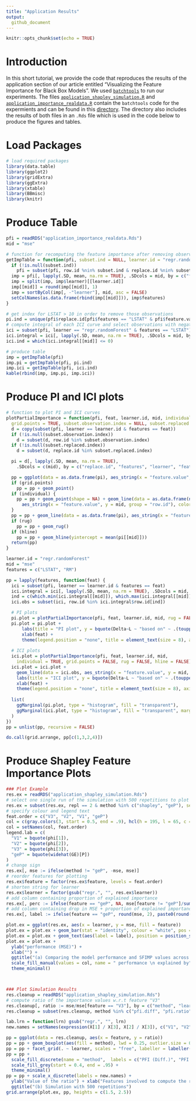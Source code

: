 ```yaml
---
title: "Application Results"
output: 
  github_document
---
```


```r
knitr::opts_chunk$set(echo = TRUE)
```

# Introduction

In this short tutorial, we provide the code that reproduces the results of the application section of our article entitled "Visualizing the Feature Importance for Black Box Models".
We used [`batchtools`](https://github.com/mllg/batchtools) to run our experiments. 
The files [`application_shapley_simulation.R`](https://github.com/giuseppec/featureImportance/blob/master/ecml-demo/application_shapley_simulation.R) and [`application_importance_realdata.R`](https://github.com/giuseppec/featureImportance/blob/master/ecml-demo/application_importance_realdata.R) contain the `batchtools` code for the expermients and can be found in this [directory](https://github.com/giuseppec/featureImportance/tree/master/ecml-demo).
The directory also includes the results of both files in an `.Rds` file which is used in the code below to produce the figures and tables.

# Load Packages
```r
# load required packages
library(data.table)
library(ggplot2)
library(gridExtra)
library(ggExtra)
library(xtable)
library(BBmisc)
library(knitr)
```

# Produce Table

```r
pfi = readRDS("application_importance_realdata.Rds")
mid = "mse"

# function for recomputing the feature importance after removing observations indexed by subset.ind
getImpTable = function(pfi, subset.ind = NULL, learner.id = "regr.randomForest", mid = "mse") {
  if (!is.null(subset.ind))
    pfi = subset(pfi, row.id %nin% subset.ind & replace.id %nin% subset.ind)
  imp = pfi[, lapply(.SD, mean, na.rm = TRUE), .SDcols = mid, by = c("features", "learner")]
  imp = split(imp, imp$learner)[[learner.id]]
  imp[[mid]] = round(imp[[mid]], 1)
  imp = sortByCol(imp[, -"learner"], mid, asc = FALSE)
  setColNames(as.data.frame(rbind(imp[[mid]])), imp$features)
}

# get index for LSTAT > 10 in order to remove those observations
pi.ind = unique(pfi$replace.id[pfi$features == "LSTAT" & pfi$feature.value > 10])
# compute integral of each ICI curve and select observations with negative ICI integral
ici = subset(pfi, learner == "regr.randomForest" & features == "LSTAT")
ici.integral = ici[, lapply(.SD, mean, na.rm = TRUE), .SDcols = mid, by = "row.id"]
ici.ind = which(ici.integral[[mid]] <= 0)

# produce table
imp = getImpTable(pfi)
imp.pi = getImpTable(pfi, pi.ind)
imp.ici = getImpTable(pfi, ici.ind)
kable(rbind(imp, imp.pi, imp.ici))
```

# Produce PI and ICI plots

```r
# function to plot PI and ICI curves
plotPartialImportance = function(pfi, feat, learner.id, mid, individual = FALSE, rug = TRUE, hline = TRUE, 
  grid.points = TRUE, subset.observation.index = NULL, subset.replaced.index = NULL) {
  d = copy(subset(pfi, learner == learner.id & features == feat))
  if (!is.null(subset.observation.index))
    d = subset(d, row.id %in% subset.observation.index)
  if (!is.null(subset.replaced.index))
    d = subset(d, replace.id %in% subset.replaced.index)

  pi = d[, lapply(.SD, mean, na.rm = TRUE),
    .SDcols = c(mid), by = c("replace.id", "features", "learner", "feature.value")]

  pp = ggplot(data = as.data.frame(pi), aes_string(x = "feature.value", y = mid))
  if (grid.points)
    pp = pp + geom_point()
  if (individual) {
    pp = pp + geom_point(shape = NA) + geom_line(data = as.data.frame(na.omit(d)),
      aes_string(x = "feature.value", y = mid, group = "row.id"), color = "gray")
  }
  pp = pp + geom_line(data = as.data.frame(pi), aes_string(x = "feature.value", y = mid))
  if (rug)
    pp = pp + geom_rug()
  if (hline)
    pp = pp + geom_hline(yintercept = mean(pi[[mid]]))
  return(pp)
}

learner.id = "regr.randomForest"
mid = "mse"
features = c("LSTAT", "RM")

pp = lapply(features, function(feat) {
  ici = subset(pfi, learner == learner.id & features == feat)
  ici.integral = ici[, lapply(.SD, mean, na.rm = TRUE), .SDcols = mid, by = "row.id"]
  ind = c(which.min(ici.integral[[mid]]), which.max(ici.integral[[mid]]))
  ici.obs = subset(ici, row.id %in% ici.integral$row.id[ind])

  # PI plots
  pi.plot = plotPartialImportance(pfi, feat, learner.id, mid, rug = FALSE)
  pi.plot = pi.plot +
      labs(title = "PI plot", y = bquote(Delta~L ~ "based on" ~ .(toupper(mid)))) +
      xlab(feat) +
      theme(legend.position = "none", title = element_text(size = 8), axis.title = element_text(size = 8))
  
  # ICI plots
  ici.plot = plotPartialImportance(pfi, feat, learner.id, mid,
    individual = TRUE, grid.points = FALSE, rug = FALSE, hline = FALSE)
  ici.plot = ici.plot +
    geom_line(data = ici.obs, aes_string(x = "feature.value", y = mid, color = "factor(row.id)", group = "row.id")) +
    labs(title = "ICI plot", y = bquote(Delta~L ~ "based on" ~ .(toupper(mid)))) +
    xlab(feat) +
    theme(legend.position = "none", title = element_text(size = 8), axis.title = element_text(size = 8))
  
  list(
    ggMarginal(pi.plot, type = "histogram", fill = "transparent"),
    ggMarginal(ici.plot, type = "histogram", fill = "transparent", margins = "y")
  )
})
pp = unlist(pp, recursive = FALSE)

do.call(grid.arrange, pp[c(1,3,2,4)])
```

# Produce Shapley Feature Importance Plots

```r
### Plot Example
res.ex = readRDS("application_shapley_simulation.Rds")
# select one single run of the simulation with 500 repetitions to plot the example
res.ex = subset(res.ex, repl == 2 & method %in% c("shapley", "geP"), select = c("learner", "feature", "mse", "method"))
# specify colour and legend text
feat.order = c("V3", "V2", "V1", "geP")
col = c(gray.colors(3, start = 0.5, end = .9), hcl(h = 195, l = 65, c = 100))
col = setNames(col, feat.order)
legend.lab = c(
  "V1" = bquote(phi[1]),
  "V2" = bquote(phi[2]),
  "V3" = bquote(phi[3]),
  "geP" = bquote(widehat(GE)[P])
)
# change sign
res.ex[, mse := ifelse(method != "geP", -mse, mse)]
# reorder features for plotting
res.ex$feature = factor(res.ex$feature, levels = feat.order)
# shorten string for learner
res.ex$learner = factor(gsub("regr.", "", res.ex$learner))
# add column containing proportion of explained importance
res.ex[, perc := ifelse(feature == "geP", NA, mse[feature != "geP"]/sum(mse[feature != "geP"])*100), by = c("learner")]
# add column containing drop in MSE + proportion of explained importance
res.ex[, label := ifelse(feature == "geP", round(mse, 2), paste0(round(mse, 2), " (", round(perc, 0), "%)"))]

plot.ex = ggplot(res.ex, aes(x = learner, y = mse, fill = feature))
plot.ex = plot.ex + geom_bar(stat = "identity", colour = "white", pos = "stack") + coord_flip()
plot.ex = plot.ex + geom_text(aes(label = label), position = position_stack(vjust = 0.5), size = 2.5)
plot.ex = plot.ex +
  ylab("performance (MSE)") +
  xlab("") +
  ggtitle("(a) Comparing the model performance and SFIMP values across different models") +
  scale_fill_manual(values = col, name = " performance \n explained by", labels = legend.lab) +
  theme_minimal()



### Plot Simulation Results
res.cleanup = readRDS("application_shapley_simulation.Rds")
# compute ratio of the importance values w.r.t feature "V3"
res.cleanup[, ratio := mse/mse[feature == "V3"], by = c("method", "learner", "repl")]
res.cleanup = subset(res.cleanup, method %in% c("pfi.diff", "pfi.ratio", "shapley") & feature != "V3")

lab.lrn = function(lrn) gsub("regr.", "", lrn)
new.names = setNames(expression(X[1] / X[3], X[2] / X[3]), c("V1", "V2"))

pp = ggplot(data = res.cleanup, aes(x = feature, y = ratio))
pp = pp + geom_boxplot(aes(fill = method), lwd = 0.25, outlier.size = 0.75)
pp = pp + facet_grid(. ~ learner, scales = "free", labeller = labeller(learner = lab.lrn))
pp = pp +
  scale_fill_discrete(name = "method",  labels = c("PFI (Diff.)", "PFI (Ratio)", "SFIMP"))  +
  scale_fill_grey(start = 0.4, end = .95) +
  theme_minimal()
pp = pp + scale_x_discrete(labels = new.names) +
  ylab("Value of the ratio") + xlab("Features involved to compute the ratio") +
  ggtitle("(b) Simulation with 500 repetitions")
grid.arrange(plot.ex, pp, heights = c(1.5, 2.5))
```
